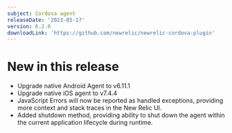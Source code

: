 ```yaml
---
subject: Cordova agent
releaseDate: '2023-05-17'
version: 6.2.0
downloadLink: 'https://github.com/newrelic/newrelic-cordova-plugin'
---
```


# New in this release
* Upgrade native Android Agent to v6.11.1
* Upgrade native iOS agent to v7.4.4
* JavaScript Errors will now be reported as handled exceptions, providing more context and stack traces in the New Relic UI.
* Added shutdown method, providing ability to shut down the agent within the current application lifecycle during runtime.
